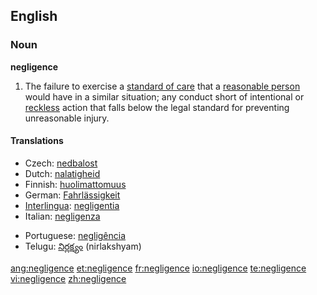 ==English==

===Noun===
'''negligence'''

# {{law}} The failure to exercise a [[standard of care]] that a [[reasonable person]] would have in a similar situation; any conduct short of intentional or [[reckless]] action that falls below the legal standard for preventing unreasonable injury.
{{wikipedia}}

====Translations====
{{top}}
*Czech: [[nedbalost]]
*Dutch: [[nalatigheid]]
*Finnish: [[huolimattomuus]]
*German: [[Fahrlässigkeit]] {{f}}
*[[Interlingua]]: [[negligentia]]
*Italian: [[negligenza]] {{f}}
{{mid}}
*Portuguese: [[negligência]] {{f}}
*Telugu: [[నిర్లక్ష్యం]] (nirlakshyam)
{{bottom}}

[[ang:negligence]]
[[et:negligence]]
[[fr:negligence]]
[[io:negligence]]
[[te:negligence]]
[[vi:negligence]]
[[zh:negligence]]